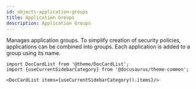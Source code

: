 ```yaml
---
id: objects-application-groups
title: Application Groups
description: Application Groups
---
```




Manages application groups. To simplify creation of security policies, applications can be combined
into groups. Each application is added to a group using its name.




```mdx-code-block
import DocCardList from '@theme/DocCardList';
import {useCurrentSidebarCategory} from '@docusaurus/theme-common';

<DocCardList items={useCurrentSidebarCategory().items}/>
```
      